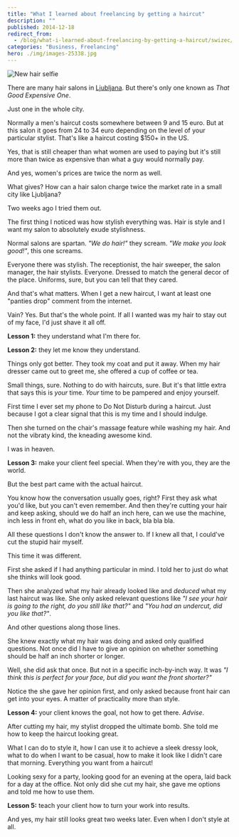 ```yaml
---
title: "What I learned about freelancing by getting a haircut"
description: ""
published: 2014-12-18
redirect_from:
  - /blog/what-i-learned-about-freelancing-by-getting-a-haircut/swizec/6625
categories: "Business, Freelancing"
hero: ./img/images-25338.jpg
---
```


![New hair selfie](./img/images-25338.jpg "New hair selfie")

There are many hair salons in [Ljubljana](<http://maps.google.com/maps?ll=46.0555555556,14.5083333333&spn=0.1,0.1&q=46.0555555556,14.5083333333 (Ljubljana)&t=h> "Ljubljana"). But there's only one known as _That Good Expensive One_.

Just one in the whole city.

Normally a men's haircut costs somewhere between 9 and 15 euro. But at this salon it goes from 24 to 34 euro depending on the level of your particular stylist. That's like a haircut costing $150+ in the US.

Yes, that is still cheaper than what women are used to paying but it's still more than twice as expensive than what a guy would normally pay.

And yes, women's prices are twice the norm as well.

What gives? How can a hair salon charge twice the market rate in a small city like Ljubljana?

Two weeks ago I tried them out.

The first thing I noticed was how stylish everything was. Hair is style and I want my salon to absolutely exude stylishness.

Normal salons are spartan. _"We do hair!"_ they scream. _"We make you look good!"_, this one screams.

Everyone there was stylish. The receptionist, the hair sweeper, the salon manager, the hair stylists. Everyone. Dressed to match the general decor of the place. Uniforms, sure, but you can tell that they cared.

And that's what matters. When I get a new haircut, I want at least one "panties drop" comment from the internet.

Vain? Yes. But that's the whole point. If all I wanted was my hair to stay out of my face, I'd just shave it all off.

**Lesson 1:** they understand what I'm there for.

**Lesson 2:** they let me know they understand.

Things only got better. They took my coat and put it away. When my hair dresser came out to greet me, she offered a cup of coffee or tea.

Small things, sure. Nothing to do with haircuts, sure. But it's that little extra that says this is _your_ time. _Your_ time to be pampered and enjoy yourself.

First time I ever set my phone to Do Not Disturb during a haircut. Just because I got a clear signal that this is my time and I should indulge.

Then she turned on the chair's massage feature while washing my hair. And not the vibraty kind, the kneading awesome kind.

I was in heaven.

**Lesson 3:** make your client feel special. When they're with you, they are the world.

But the best part came with the actual haircut.

You know how the conversation usually goes, right? First they ask what you'd like, but you can't even remember. And then they're cutting your hair and keep asking, should we do half an inch here, can we use the machine, inch less in front eh, what do you like in back, bla bla bla.

All these questions I don't know the answer to. If I knew all that, I could've cut the stupid hair myself.

This time it was different.

First she asked if I had anything particular in mind. I told her to just do what she thinks will look good.

Then she analyzed what my hair already looked like and _deduced_ what my last haircut was like. She only asked relevant questions like _"I see your hair is going to the right, do you still like that?"_ and _"You had an undercut, did you like that?"_.

And other questions along those lines.

She knew exactly what my hair was doing and asked only qualified questions. Not once did I have to give an opinion on whether something should be half an inch shorter or longer.

Well, she did ask that once. But not in a specific inch-by-inch way. It was _"I think this is perfect for your face, but did you want the front shorter?"_

Notice the she gave her opinion first, and only asked because front hair can get into your eyes. A matter of practicality more than style.

**Lesson 4:** your client knows the goal, not how to get there. _Advise_.

After cutting my hair, my stylist dropped the ultimate bomb. She told me how to keep the haircut looking great.

What I can do to style it, how I can use it to achieve a sleek dressy look, what to do when I want to be casual, how to make it look like I didn't care that morning. Everything you want from a haircut!

Looking sexy for a party, looking good for an evening at the opera, laid back for a day at the office. Not only did she cut my hair, she gave me options and told me how to use them.

**Lesson 5:** teach your client how to turn your work into results.

And yes, my hair still looks great two weeks later. Even when I don't style at all.
